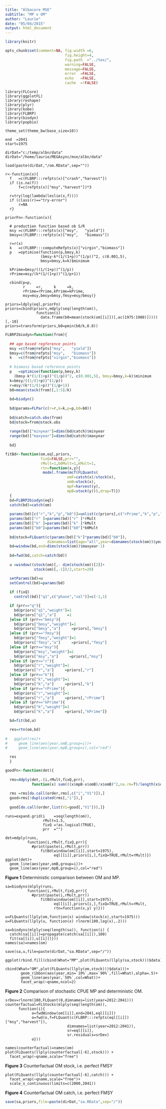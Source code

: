 ```yaml
---
title: "Albacore MSE"
subtitle: "MP v OM"
author: "Laurie"
date: "05/04/2015"
output: html_document
---
```


```r
library(knitr)

opts_chunk$set(comment=NA, fig.width =6, 
                           fig.height=4,
                           fig.path  ="../tex/",
                           warning=FALSE, 
                           message=FALSE, 
                           error  =FALSE, 
                           echo   =FALSE,
                           cache  =!FALSE)
```

```rinit
library(FLCore)
library(ggplotFL)
library(reshape)
library(plyr)
library(kobe)
library(FLBRP)
library(biodyn)
library(popbio)

theme_set(theme_bw(base_size=10))

end  =2041
start=1975

dirDat="c:/temp/albn/data"
dirDat="/home/laurie/MEGAsync/mse/albn/data"

load(paste(dirDat,"/om.RData",sep=""))

r<-function(x){
  f   =c(FLBRP:::refpts(x)["crash","harvest"])
  if (is.na(f)) 
      f=c(refpts(x)["msy","harvest"])*3
                                  
  r=try(log(lambda(leslie(x,f))))
  if (class(r)=="try-error") 
      r=NA  
  r}

priorFn<-function(x){
  
  # production function based ob S/R
  msy =c(FLBRP:::refpts(x)["msy",   "yield"])
  bmsy=c(FLBRP:::refpts(x)["msy",   "biomass"])
  
  r=r(x)
  k   =c(FLBRP:::computeRefpts(x)["virgin","biomass"])
  p   =optimise(function(p,bmsy,k) 
                (bmsy-k*(1/(1+p))^(1/p))^2, c(0.001,5), 
                bmsy=bmsy,k=k)$minimum

  kPrime=bmsy/((1/(1+p))^(1/p))
  rPrime=msy/(k*(1/(1+p))^(1/p+1))
  
  cbind(p=p,
        r     =r,     k     =k,
        rPrime=rPrime,kPrime=kPrime,
        msy=msy,bmsy=bmsy,fmsy=msy/bmsy)}

priors=ldply(eql,priorFn)
priors=cbind(priors,mdply(seq(length(om)), 
              function(i) 
                data.frame(b0=mean(stock(om[[i]])[,ac(1975:1980)]))))[,-10]
priors=transform(priors,b0=pmin(b0/k,0.8))
```

```r
FLBRP2biodyn=function(from){
  
  ## age based regference points
  msy =c(from@refpts["msy",   "yield"])
  bmsy=c(from@refpts["msy",   "biomass"])
  k   =c(from@refpts["virgin","biomass"])
  
  # biomass based reference points
  p   =optimise(function(p,bmsy,k) 
    (bmsy-k*(1/(1+p))^(1/p))^2, c(0.001,5), bmsy=bmsy,k=k)$minimum
  k=bmsy/((1/(1+p))^(1/p))
  r=msy/(k*(1/(1+p))^(1/p+1))
  b0=mean(stock(from)[,1:5]/k)
  
  bd=biodyn()
  
  bd@params=FLPar(c(r=r,k=k,p=p,b0=b0))
  
  bd@catch=catch.obs(from)
  bd@stock=from@stock.obs
  
  range(bd)["minyear"]=dims(bd@catch)$minyear
  range(bd)["maxyear"]=dims(bd@catch)$maxyear
  
  bd}

fitBd<-function(om,eql,priors,
                fixQ=FALSE,prr="",
                rMult=1,b0Mult=1,kMult=1,
                rtn=function(x,y){
                 model.frame(mcf(FLQuants(
                            omF=catch(x)/stock(x),
                            omB=stock(x),
                            mpF=harvest(y),
                            mpB=stock(y))),drop=T)})
  {
  bd=FLBRP2biodyn(eql)
  catch(bd)=catch(om)
  
  params(bd)[c("r","k","p","b0")]=unlist(c(priors[,c("rPrime","k","p","b0")]))
  params(bd)["r" ]=params(bd)["r" ]*rMult
  params(bd)["k" ]=params(bd)["k" ]*kMult
  params(bd)["b0"]=params(bd)["b0"]*b0Mult
  
  bd@stock=FLQuant(c(params(bd)["k"]*params(bd)["b0"]),
                   dimnames=list(age="all",year=dimnames(stock(om))$year))
  bd=window(bd,end=dims(stock(om))$maxyear-1)
  
  bd=fwd(bd,catch=catch(bd))
  
  u =window((stock(om)[,- dim(stock(om))[2]]+
             stock(om)[,-1])/2,start=20)

  setParams(bd)=u
  setControl(bd)=params(bd)
  
  if (fixQ)
    control(bd)["q1",c("phase","val")]=c(-1,1)

  if (prr=="q"){
    bd@priors["q1","weight"]=1
    bd@priors["q1","a"]     =1 
  }else if (prr=="bmsy"){
    bd@priors["bmsy","weight"]=1
    bd@priors["bmsy","a"]     =priors[,"bmsy"]
  }else if (prr=="fmsy"){
    bd@priors["fmsy","weight"]=1
    bd@priors["fmsy","a"]     =priors[,"fmsy"]
  }else if (prr=="msy"){
    bd@priors["msy","weight"]=1
    bd@priors["msy","a"]     =priors[,"msy"]
  }else if (prr=="r"){
    bd@priors["r","weight"]=1
    bd@priors["r","a"]     =priors[,"r"]
  }else if (prr=="k"){
    bd@priors["k","weight"]=1
    bd@priors["k","a"]     =priors[,"k"]
  }else if (prr=="rPrime"){
    bd@priors["r","weight"]=1
    bd@priors["r","a"]     =priors[,"rPrime"]
  }else if (prr=="kPrime"){
    bd@priors["k","weight"]=1
    bd@priors["k","a"]     =priors[,"kPrime"]}

  bd=fit(bd,u)

  res=rtn(om,bd)
  
#   ggplot(res)+
#     geom_line(aes(year,omB,group=i))+
#     geom_line(aes(year,mpB,group=i),col="red")

  res
  }

goodFn<-function(det){
  
  rms=ddply(det,.(i,rMult,fixQ,prr),
            function(x) sum(((x$mpB-x$omB)/x$omB)^2,na.rm=T)/length(x$omB))
  
  rms =rms[do.call(order,rms[,c("i","V1")]),]
  good=rms[!duplicated(rms[,"i"]),]
  
  good[do.call(order,list(V1=good[,"V1"])),]}
```

```ralbn-sa-det
runs=expand.grid(i    =seq(length(om)),
                 rMult=1.5,
                 fixQ =!as.logical(TRUE),
                 prr  ="")

det=mdply(runs,
          function(i,rMult,fixQ,prr){
            #print(paste(i,rMult,prr))
                fitBd(window(om[[i]],start=1975),
                      eql[[i]],priors[i,],fixQ=TRUE,rMult=rMult)})
ggplot(det)+
  geom_line(aes(year,omB,group=i))+
  geom_line(aes(year,mpB,group=i),col="red")
```

**Figure 1** Deterministic comparison between OM and MP.

```ralbn-sa-stochastic
sa=biodyns(mlply(runs,
          function(i,rMult,fixQ,prr){
            #print(paste(i,rMult,prr))
                fitBd(window(om[[i]],start=1975),
                      eql[[i]],priors[i,],fixQ=TRUE,rMult=rMult,
                      rtn=function(x,y) y)}))

u=FLQuants(llply(om,function(x) window(stock(x),start=1975)))
u=FLQuants(llply(u, function(x) rlnorm(100,log(x),.2)))

sa=biodyns(mlply(seq(length(sa)), function(i) {
  catch(sa[[i]])=propagate(catch(sa[[i]]),100)
  fit(sa[[i]],u[[i]])}))
names(sa)=names(om)

save(sa,u,file=paste(dirDat,"sa.RData",sep="/"))

ggplot(rbind.fill(cbind(What="MP",plot(FLQuants(llply(sa,stock)))$data),
                  cbind(What="OM",plot(FLQuants(llply(om,stock)))$data)))+
       geom_ribbon(aes(year,min=`10%`,max=`90%`,fill=What),alpha=.5)+
       geom_line(aes(year,`50%`,col=What))+
       facet_wrap(~qname,ncol=2)
```

**Figure 2** Comparison of stochastic CPUE MP and deterministic OM.


```ralbn-sa-counterfactual
srDev=rlnorm(100,FLQuant(0,dimnames=list(year=2012:2041)))
counterfactual=FLStocks(mlply(seq(length(om)),
      function(i){
            o=fwdWindow(om[[i]],end=2041,eql[[i]])
            o=fwd(o,f=FLQuant(c(FLBRP:::refpts(eql[[i]])["msy","harvest"]),
                            dimnames=list(year=2012:2041)),
                            sr=eql[[i]],
                            sr.residuals=srDev)
            o}))

names(counterfactual)=names(om)          
plot(FLQuants(llply(counterfactual[-6],stock))) +
  facet_wrap(~qname,scale="free")
```

**Figure 3** Counterfactual OM stock, i.e. perfect FMSY

```ralbn-sa-counterfactual-catch
plot(FLQuants(llply(counterfactual[-6],catch))) +
  facet_wrap(~qname,scale="free")+
  scale_x_continuous(limits=c(2000,2041))
```

**Figure 4** Counterfactual OM catch, i.e. perfect FMSY

```r

save(sa,priors,file=paste(dirDat,"sa.RData",sep="/"))
```

